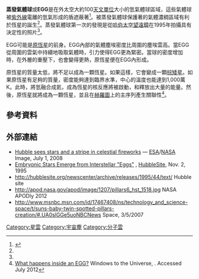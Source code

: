 {{multiple image
<!-- Essential parameters -->
| align     = right
| direction = vertical
| width     = 220

<!-- Image 1 -->
| image1    = Eagle nebula pillars.jpg
| alt1      = 
| caption1  =在[[鷹星雲|鷹星雲]]的"[[創生之柱|創生之柱]]"包含著蒸發氣體球，導致恆星的孵化與形成<ref>{{Cite web |url=http://www.space.com/3533-sun-baby-twin-spotted.html |title=存档副本 |access-date=2014-02-15 |archive-date=2017-08-22 |archive-url=https://web.archive.org/web/20170822120010/https://www.space.com/3533-sun-baby-twin-spotted.html |dead-url=no }}</ref>。

<!-- Image 2 -->
| image2    = SN 1006 Supernova Remnant.jpg
| alt2      = 
| caption2  =在[[SN_1006|SN 1006]]內的高密度氣體小球或結。
}}

'''蒸發氣體球'''或'''EGG'''是在外太空大約100[[天文單位|天文單位]]大小的氫氣體球區域，這些氣體球被[[紫外線|紫外線]]電離的氫氣形成的盾遮蔽著<ref name="wolf">{{cite web |url=http://scienceworld.wolfram.com/astronomy/EvaporatingGasGlobule.html |title=Evaporating Gas Globule |author=Eric W. Weisstein |date=1996–2007 |work=Eric Weisstein's World of Astronomy |publisher=Wolfram Research |accessdate=14 June 2012 |archive-date=2019-05-27 |archive-url=https://web.archive.org/web/20190527045420/http://scienceworld.wolfram.com/astronomy/EvaporatingGasGlobule.html |dead-url=no }}</ref>。被蒸發氣體球保護著的氣體濃稠區域有利於恆星的誕生<ref name="wolf" />。蒸發氣體球第一次的發現是從[[哈伯太空望遠鏡|哈伯太空望遠鏡]]在1995年拍攝具有決定性的照片<ref name="wolf" />。

EGG可能是[[原恆星|原恆星]]的前身。EGG內部的氣體塵埃密度比周圍的塵埃雲高。當EGG從周圍的雲氣中持續地吸取氣體時，引力使得EGG更為緊密。當球的密度增加時，在外層的重壓下，也會變得更熱，原恆星便在EGG內形成。

原恆星的質量太低，將不足以成為一顆恆星。如果這樣，它會變成一顆[[棕矮星|棕矮星]]。如果原恆星有足夠的質量，密度能夠達到臨界水準，中心的溫度也能達到1,000萬K。此時，將氫融合成氦，成為恆星的核反應將被啟動，和釋放出大量的能量。然後，原恆星就將成為一顆恆星，並且在[[赫羅圖|赫羅圖]]上的主序列產生關聯性<ref>[http://www.windows2universe.org/cool_stuff/tourstars_26.html  What happens inside an EGG?] {{Wayback|url=http://www.windows2universe.org/cool_stuff/tourstars_26.html |date=20200203100255 }}  Windows to the Universe, . Accessed July 2012</ref>。  

== 參考資料 ==
{{Reflist}}

== 外部連結 ==
* [http://spacetelescope.org/images/opo0822a/ Hubble sees stars and a stripe in celestial fireworks] {{Wayback|url=http://spacetelescope.org/images/opo0822a/ |date=20201222140944 }} — [[ESA|ESA]]/[[NASA|NASA]] Image, July 1, 2008
* [http://hubblesite.org/newscenter/archive/releases/1995/44/text/ Embryonic Stars Emerge from Interstellar "Eggs"] {{Wayback|url=http://hubblesite.org/newscenter/archive/releases/1995/44/text/ |date=20070210072259 }}, [[HubbleSite|HubbleSite]], Nov. 2, 1995 
*http://hubblesite.org/newscenter/archive/releases/1995/44/text/ {{Wayback|url=http://hubblesite.org/newscenter/archive/releases/1995/44/text/ |date=20070210072259 }}  Hubble site
*http://apod.nasa.gov/apod/image/1207/pillars6_hst_1518.jpg {{Wayback|url=http://apod.nasa.gov/apod/image/1207/pillars6_hst_1518.jpg |date=20120722201943 }} NASA APODly 2012
*http://www.msnbc.msn.com/id/17467408/ns/technology_and_science-space/t/suns-baby-twin-spotted-pillars-creation/#.UA0slGGe5uoNBCNews {{Wayback|url=http://www.msnbc.msn.com/id/17467408/ns/technology_and_science-space/t/suns-baby-twin-spotted-pillars-creation/#.UA0slGGe5uoNBCNews |date=20120724025717 }} Space,   3/5/2007 


{{DEFAULTSORT:蒸發氣體球}}
[[Category:星雲|Category:星雲]]
[[Category:宇宙塵|Category:宇宙塵]]
[[Category:分子雲|Category:分子雲]]